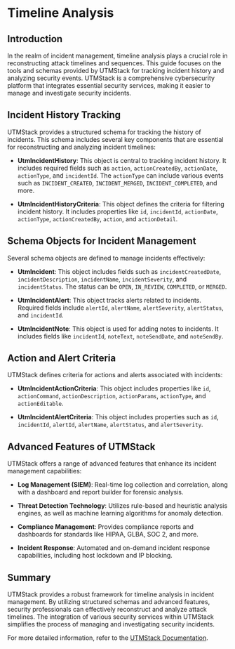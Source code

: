 # Timeline Analysis

## Introduction

In the realm of incident management, timeline analysis plays a crucial role in reconstructing attack timelines and sequences. This guide focuses on the tools and schemas provided by UTMStack for tracking incident history and analyzing security events. UTMStack is a comprehensive cybersecurity platform that integrates essential security services, making it easier to manage and investigate security incidents.

## Incident History Tracking

UTMStack provides a structured schema for tracking the history of incidents. This schema includes several key components that are essential for reconstructing and analyzing incident timelines:

- **UtmIncidentHistory**: This object is central to tracking incident history. It includes required fields such as `action`, `actionCreatedBy`, `actionDate`, `actionType`, and `incidentId`. The `actionType` can include various events such as `INCIDENT_CREATED`, `INCIDENT_MERGED`, `INCIDENT_COMPLETED`, and more.

- **UtmIncidentHistoryCriteria**: This object defines the criteria for filtering incident history. It includes properties like `id`, `incidentId`, `actionDate`, `actionType`, `actionCreatedBy`, `action`, and `actionDetail`.

## Schema Objects for Incident Management

Several schema objects are defined to manage incidents effectively:

- **UtmIncident**: This object includes fields such as `incidentCreatedDate`, `incidentDescription`, `incidentName`, `incidentSeverity`, and `incidentStatus`. The status can be `OPEN`, `IN_REVIEW`, `COMPLETED`, or `MERGED`.

- **UtmIncidentAlert**: This object tracks alerts related to incidents. Required fields include `alertId`, `alertName`, `alertSeverity`, `alertStatus`, and `incidentId`.

- **UtmIncidentNote**: This object is used for adding notes to incidents. It includes fields like `incidentId`, `noteText`, `noteSendDate`, and `noteSendBy`.

## Action and Alert Criteria

UTMStack defines criteria for actions and alerts associated with incidents:

- **UtmIncidentActionCriteria**: This object includes properties like `id`, `actionCommand`, `actionDescription`, `actionParams`, `actionType`, and `actionEditable`.

- **UtmIncidentAlertCriteria**: This object includes properties such as `id`, `incidentId`, `alertId`, `alertName`, `alertStatus`, and `alertSeverity`.

## Advanced Features of UTMStack

UTMStack offers a range of advanced features that enhance its incident management capabilities:

- **Log Management (SIEM)**: Real-time log collection and correlation, along with a dashboard and report builder for forensic analysis.

- **Threat Detection Technology**: Utilizes rule-based and heuristic analysis engines, as well as machine learning algorithms for anomaly detection.

- **Compliance Management**: Provides compliance reports and dashboards for standards like HIPAA, GLBA, SOC 2, and more.

- **Incident Response**: Automated and on-demand incident response capabilities, including host lockdown and IP blocking.

## Summary

UTMStack provides a robust framework for timeline analysis in incident management. By utilizing structured schemas and advanced features, security professionals can effectively reconstruct and analyze attack timelines. The integration of various security services within UTMStack simplifies the process of managing and investigating security incidents.

For more detailed information, refer to the [UTMStack Documentation](https://documentation.utmstack.com/v10/Getting%20started/introduction).
